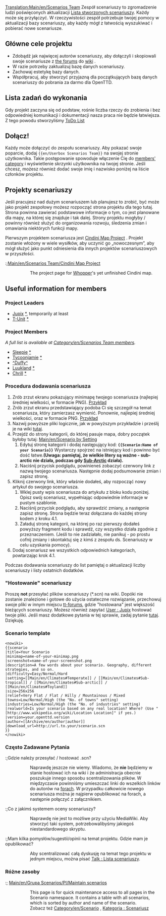 [[Translation:Main/en/Scenarios Team]]
Zespół scenariuszy to zgromadzenie ludzi poświęconych aktualizacji [[Main/pl/Lista scenariuszy|Lista stworzonych scenariuszy]]. Każdy może się przyłączyć. W rzeczywistości zespół potrzebuje twojej pomocy w aktualizacji bazy scenariuszy, aby każdy mógł z łatwością wyszukiwać i pobierać nowe scenariusze.

==Główne cele projektu==

* Zdobądź jak najwięcej autorów scenariuszy, aby dołączyli i skopiowali swoje scenariusze z [http://www.tt-forums.net/viewforum.php?f=60 the forums] do [[Main/pl/Lista scenariuszy| wiki]] .
* W razie potrzeby zaktualizuj bazę danych scenariuszy.
* Zachowaj estetykę bazy danych.
* Współpracuj, aby stworzyć przyjazną dla początkujących bazę danych scenariuszy do pobrania za darmo dla OpenTTD.

==Lista zadań do wykonania==
Gdy projekt zaczyna się od podstaw, rośnie liczba rzeczy do zrobienia i bez odpowiedniej komunikacji i dokumentacji nasza praca nie będzie łatwiejsza. Z tego powodu stworzyliśmy  [[Main/en/Scenarios Team ToDo List|ToDo List]]

==Dołącz!==

Każdy może dołączyć do zespołu scenariuszy. Aby pokazać swoje poparcie, dodaj <code><nowiki>{{en/Userbox Scenarios Team}}</nowiki></code> na swojej stronie użytkownika. Takie postępowanie spowoduje włączenie Cię do [[Category/en/Scenarios Team members|members' category]] i wyświetlenie skrzynki użytkownika na twojej stronie. Jeśli chcesz, możesz również dodać swoje imię i nazwisko poniżej na liście członków projektu.

==Projekty scenariuszy==

Jeśli pracujesz nad dużym scenariuszem lub planujesz to zrobić, być może jako projekt zespołowy możesz rozpocząć
strona projektu dla tego tutaj. Strona powinna zawierać podstawowe informacje o tym, co jest planowane dla mapy, na której się znajduje i tak dalej. Strony projektu mogłyby / powinny również służyć do organizowania rozwoju, śledzenia zmian i omawiania niektórych funkcji mapy.

Pierwszym projektem scenariusza jest  [[Main/en/Scenarios Team/Cindini Map Project|Cindini Map Project]] . Projekt zostanie włożony w wiele wysiłków, aby uczynić go „nowoczesnym”, aby mógł służyć jako punkt odniesienia dla innych projektów scenariuszowych w przyszłości.

:;[[Main/en/Scenarios Team/Cindini Map Project]]
::The project page for [[Archive/en/Whopper|Whopper]]'s yet unfinished Cindini map.

==Useful information for members==

===Project Leaders===

* [[Archive/en/Jupix|Jupix]] [http://www.tt-forums.net/profile.php?mode=viewprofile&u=6127 *], temporarily at least
* [[Archive/en/T-Unit|T-Unit]] [http://www.tt-forums.net/profile.php?mode=viewprofile&u=16437 *]

===Project Members===

''A full list is available at [[Category/en/Scenarios Team members]].''

*[[Archive/en/Sleepie|Sleepie]] [http://www.tt-forums.net/profile.php?mode=viewprofile&u=15521 *]
*[[Archive/en/Tycoonjamie|Tycoonjamie]] [http://www.tt-forums.net/profile.php?mode=viewprofile&u=11355 *]
*[[Archive/en/^Duffy^|^Duffy^]]
*[[Archive/en/Luukland|Luukland]] [http://www.tt-forums.net/profile.php?mode=viewprofile&u=18632 *]
*[[Archive/en/Chrill|Chrill]] [http://www.tt-forums.net/memberlist.php?mode=viewprofile&u=5436 * ]

===Procedura dodawania scenariusza===

# Zrób zrzut ekranu pokazujący minimapę twojego scenariusza (najlepiej średniej wielkości, w formacie PNG). [http://wiki.openttd.org/index.php/Image:Scn-echo-minimap.png Przykład]
# Zrób zrzut ekranu przedstawiający podoba Ci się szczegół na temat scenariusza, który zamierzasz wymienić. Ponownie, najlepiej średniej wielkości, oraz w formacie PNG. [http://wiki.openttd.org/index.php/Image:Scn-echo-screenshot.png Przykład]
# Nazwij powyższe pliki logicznie, jak w powyższym przykładzie i prześlij je na wiki [[Main/en/Special: Upload|tutaj]].
# Przejdź do strony kategorii, do której pasuje mapa, dobry początek byłoby tutaj: [[Main/en/Scenario by Setting]]<!--[[Main/en/Scenariusz według ustawień]]-->
## Edytuj stronę kategorii i dodaj następujący kod: '''<code><nowiki>{{Scenario:Name of your Scenario}}</nowiki><!--<nowiki>{{Scenariusz: nazwa twojego scenariusza}}</nowiki>--></code>''' Wystarczy spojrzeć na istniejący kod i powinno być dość łatwe.'''(Uwaga: pamiętaj, że wielkie litery są ważne - <nowiki>sub-arctic</nowiki> nie działa, podczas gdy [[Main/en/Klimat/Pl#Arktyczny|Sub-Arctic]]<!--Sub-Arktyczny--> działa). '''
## Naciśnij przycisk podglądu, powinieneś zobaczyć czerwony link z nazwą twojego scenariusza. Następnie dodaj podsumowanie zmian i zapisz stronę.
# Kliknij czerwony link, który właśnie dodałeś, aby rozpocząć nowy artykuł do swojego scenariusza.
## Wklej pusty wpis scenariusza do artykułu z bloku kodu poniżej. Opisz swój scenariusz, wypełniając odpowiednie informacje w pustym szablonie.
## Naciśnij przycisk podglądu, aby sprawdzić zmiany, a następnie zapisz stronę. Strona będzie teraz dołączana do każdej strony kodem z kroku 4.1.
## Załaduj stronę kategorii, na której po raz pierwszy dodałeś powyższy fragment kodu i sprawdź, czy wszystko działa zgodnie z przeznaczeniem. (Jeśli to nie zadziałało, nie panikuj - po prostu cofnij zmiany i skontaktuj się z kimś z zespołu ds. Scenariuszy w celu uzyskania pomocy).
# Dodaj scenariusz we wszystkich odpowiednich kategoriach, powtarzając krok 4.1.

Podczas dodawania scenariuszy do list pamiętaj o aktualizacji liczby scenariuszy i listy ostatnich dodatków.

==="Hostowanie" scenariuszy===
Proszę '''not''' przesyłać plików scenariuszy (*.scn) na wiki. Dopóki nie zostanie znalezione i gotowe do użycia ostateczne rozwiązanie, przechowuj swoje pliki w innym miejscu [http://www.tt-forums.net/viewforum.php?f=60 tt-forums], gdzie "hostowana" jest większość bieżących scenariuszy. Możesz również zapytać [[Archive/en/Jupix|User : Jupix]] hostować twoje pliki. Jeśli masz dodatkowe pytania w tej sprawie, zadaj pytanie <!--[[Archive/en/List of player-made scenarios|here]]-->[[Archive/pl/Lista scenariuszy|tutaj]].
Dziękuję.

===Scenario template===

<pre>
<nowiki>
{{scenario
|title=Your Scenario
|minimap=name-of-your-minimap.png
|screenshot=name-of-your-screenshot.png
|description=A few words about your scenario. Geography, different strategies, and so on.
|difficulty=Easy/Normal/Hard
|setting=[[Main/en/Climates#Temperate]] / [[Main/en/Climates#Sub-tropical]] / [[Main/en/Climates#Sub-arctic]] / [[Main/en/Climates#Toyland]]
|size=256x256
|relief=Very Flat / Flat / Hilly / Mountainous / Mixed
|towns=Low/Normal/High (the "No. of towns" setting)
|industries=Low/Normal/High (the "No. of industries" setting)
|realworld=Is your scenario based on any real location? Where? (Use "[http://www.wikipedia.org/wiki/Location Location]" if yes.)
|version=your.openttd.version
|author=[[Archive/en/author|author]]
|download_url=http://url.to.your/scenario.scn
}}
</nowiki>
</pre>

===Często Zadawane Pytania===

:;Gdzie należy przesyłać / hostować .scn?
::Naprawdę jeszcze nie wiemy. Wiadomo, że '''nie''' będziemy w stanie hostować ich na wiki i że administracja obecnie poszukuje innego sposobu scentralizowania plików. W międzyczasie powinniśmy umieszczać linki do wszelkich linków do autorów na [http://www.tt-forums.net/viewforum.php?f=60 forach]. W przypadku całkowicie nowego scenariusza można je najpierw opublikować na forach, a następnie połączyć z załącznikiem.

:;Co z jakimś systemem oceny scenariuszy?
::Naprawdę nie jest to możliwe przy użyciu MediaWiki. Aby stworzyć taki system, potrzebowalibyśmy jakiegoś niestandardowego skryptu.

:;Mam kilka pomysłów/sugestii/opinii na temat projektu. Gdzie mam je opublikować?
::Aby scentralizować całą dyskusję na temat tego projektu w jednym miejscu, można pisać <!--[[Archive/en/List of player-made scenarios]]-->[[Archive/pl/Lista scenariuszy|Talk : Lista scenariuszy]].

===Różne zasoby===


:;<!--[[Main/en/Scenarios Team/Maintain scenarios]]--> [[Main/en/Grupa Scenarios/Pl/Maintain scenarios]]
::This page is for quick maintenance access to all pages in the Scenario namespace. It contains a table with all scenarios, which is sorted by author and name of the scenario.
::Zobacz też [[Category/en/Scenario]] , [[Category/pl/Scenariusz|Kategoria : Scenariusz]]